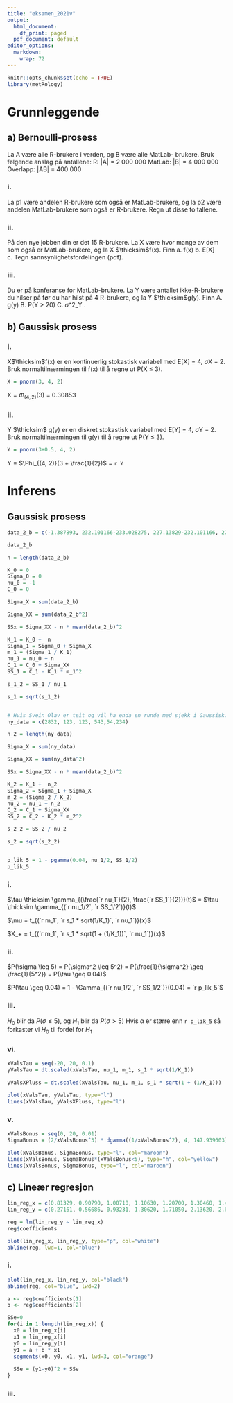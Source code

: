 ```yaml
---
title: "eksamen_2021v"
output:
  html_document:
    df_print: paged
  pdf_document: default
editor_options:
  markdown:
    wrap: 72
---
```


```r
knitr::opts_chunk$set(echo = TRUE)
library(metRology)
```

# Grunnleggende

## a) Bernoulli-prosess

La A være alle R-brukere i verden, og B være alle MatLab- brukere. Bruk
følgende anslag på antallene: R: \|A\| = 2 000 000 MatLab: \|B\| = 4 000
000 Overlapp: \|AB\| = 400 000

### i.

La p1 være andelen R-brukere som også er MatLab-brukere, og la p2 være
andelen MatLab-brukere som også er R-brukere. Regn ut disse to tallene.

### ii.

På den nye jobben din er det 15 R-brukere. La X være hvor mange av dem som også er MatLab-brukere, og la X $\thicksim$f(x). Finn 
a. f(x) 
b. E\[X\]
c. Tegn sannsynlighetsfordelingen (pdf).

### iii.

Du er på konferanse for MatLab-brukere. La Y være antallet
ikke-R-brukere du hilser på før du har hilst på 4 R-brukere, og la Y
$\thicksim$g(y). Finn A. g(y) B. P(Y \> 20) C. $\sigma$\^2_Y .


## b) Gaussisk prosess

### i.
X$\thicksim$f(x) er en kontinuerlig stokastisk variabel med E[X] = 4, $\sigma$X = 2.
Bruk normaltilnærmingen til f(x) til å regne ut P(X $\leq$ 3).

```r
X = pnorm(3, 4, 2)

```
X = $\Phi_{(4, 2)}(3)$ = 0.30853

### ii.
Y $\thicksim$ g(y) er en diskret stokastisk variabel med E[Y] = 4, $\sigma$Y = 2. Bruk
normaltilnærmingen til g(y) til å regne ut P(Y $\leq$ 3).

```r
Y = pnorm(3+0.5, 4, 2)
```
Y = $\Phi_{(4, 2)}(3 + \frac{1}{2})$ = `r Y`


# Inferens

## Gaussisk prosess

```r
data_2_b = c(-1.387893, 232.101166-233.028275, 227.13829-232.101166, 229.274261-227.13829, 228.989822-229.274261, 242.533188-228.989822, 244.142151-242.533188, 235.772461-244.142151, 232.944489-235.772461)

data_2_b

n = length(data_2_b)

K_0 = 0
Sigma_0 = 0
nu_0 = -1
C_0 = 0

Sigma_X = sum(data_2_b)

Sigma_XX = sum(data_2_b^2)

SSx = Sigma_XX - n * mean(data_2_b)^2

K_1 = K_0 +  n
Sigma_1 = Sigma_0 + Sigma_X
m_1 = (Sigma_1 / K_1)
nu_1 = nu_0 + n
C_1 = C_0 + Sigma_XX
SS_1 = C_1 - K_1 * m_1^2

s_1_2 = SS_1 / nu_1

s_1 = sqrt(s_1_2)


# Hvis Svein Olav er teit og vil ha enda en runde med sjekk i Gaussisk:
ny_data = c(2832, 123, 123, 543,54,234)

n_2 = length(ny_data)

Sigma_X = sum(ny_data)

Sigma_XX = sum(ny_data^2)

SSx = Sigma_XX - n * mean(data_2_b)^2

K_2 = K_1 +  n_2
Sigma_2 = Sigma_1 + Sigma_X
m_2 = (Sigma_2 / K_2)
nu_2 = nu_1 + n_2
C_2 = C_1 + Sigma_XX
SS_2 = C_2 - K_2 * m_2^2

s_2_2 = SS_2 / nu_2

s_2 = sqrt(s_2_2)


p_lik_5 = 1 - pgamma(0.04, nu_1/2, SS_1/2)
p_lik_5

```

### i.

$\tau \thicksim \gamma_{(\frac{`r nu_1`}{2}, \frac{`r SS_1`}{2})}(t)$ = $\tau \thicksim \gamma_{(`r nu_1/2`, `r SS_1/2`)}(t)$

$\mu = t_{(`r m_1`, `r s_1 * sqrt(1/K_1)`, `r nu_1`)}(x)$

$X_+ = t_{(`r m_1`, `r s_1 * sqrt(1 + (1/K_1))`, `r nu_1`)}(x)$


### ii.

$P(\sigma \leq 5) = P(\sigma^2 \leq 5^2) = P(\frac{1}{\sigma^2} \geq \frac{1}{5^2}) = P(\tau \geq 0.04)$


$P(\tau \geq 0.04) = 1 - \Gamma_{(`r nu_1/2`, `r SS_1/2`)}(0.04) = `r p_lik_5`$

### iii.
$H_0$ blir da $P(\sigma \leq 5)$, og $H_1$ blir da $P(\sigma > 5)$
Hvis $\alpha$ er større enn `r p_lik_5` så forkaster vi $H_0$ til fordel for $H_1$

### vi.

```r
xValsTau = seq(-20, 20, 0.1)
yValsTau = dt.scaled(xValsTau, nu_1, m_1, s_1 * sqrt(1/K_1))

yValsXPluss = dt.scaled(xValsTau, nu_1, m_1, s_1 * sqrt(1 + (1/K_1)))

plot(xValsTau, yValsTau, type="l")
lines(xValsTau, yValsXPluss, type="l")
```

### v.
```r
xValsBonus = seq(0, 20, 0.01)
SigmaBonus = (2/xValsBonus^3) * dgamma((1/xValsBonus^2), 4, 147.939603)

plot(xValsBonus, SigmaBonus, type="l", col="maroon")
lines(xValsBonus, SigmaBonus*(xValsBonus<5), type="h", col="yellow")
lines(xValsBonus, SigmaBonus, type="l", col="maroon")

```

## c) Lineær regresjon
```r

lin_reg_x = c(0.81329, 0.90790, 1.00710, 1.10630, 1.20700, 1.30460, 1.40380, 1.50450, 1.60680)
lin_reg_y = c(0.27161, 0.56686, 0.93231, 1.30620, 1.71050, 2.13620, 2.61760, 3.11510, 3.47670)

reg = lm(lin_reg_y ~ lin_reg_x)
reg$coefficients

plot(lin_reg_x, lin_reg_y, type="p", col="white")
abline(reg, lwd=1, col="blue")
```

### i.

```r
plot(lin_reg_x, lin_reg_y, col="black")
abline(reg, col="blue", lwd=2)

a <- reg$coefficients[1]
b <- reg$coefficients[2]

SSe=0
for(i in 1:length(lin_reg_x)) {
  x0 = lin_reg_x[i]
  x1 = lin_reg_x[i]
  y0 = lin_reg_y[i]
  y1 = a + b * x1
  segments(x0, y0, x1, y1, lwd=3, col="orange")
  
  SSe = (y1-y0)^2 + SSe
}
```
### iii.

